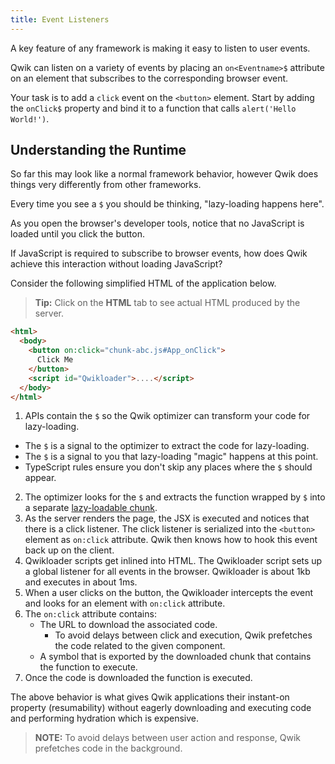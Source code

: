 ```yaml
---
title: Event Listeners
---
```


A key feature of any framework is making it easy to listen to user events. 

Qwik can listen on a variety of events by placing an `on<Eventname>$` attribute on an element that subscribes to the corresponding browser event.

Your task is to add a `click` event on the `<button>` element. Start by adding the `onClick$` property and bind it to a function that calls `alert('Hello World!')`.

## Understanding the Runtime

So far this may look like a normal framework behavior, however Qwik does things very differently from other frameworks.

Every time you see a `$` you should be thinking, "lazy-loading happens here".

As you open the browser's developer tools, notice that no JavaScript is loaded until you click the button. 

If JavaScript is required to subscribe to browser events, how does Qwik achieve this interaction without loading JavaScript?

Consider the following simplified HTML of the application below.

> **Tip:** Click on the **HTML** tab to see actual HTML produced by the server.

```HTML
<html>
  <body>
    <button on:click="chunk-abc.js#App_onClick">
      Click Me
    </button>
    <script id="Qwikloader">....</script>
  </body>
</html>
```

1. APIs contain the `$` so the Qwik optimizer can transform your code for lazy-loading.
  - The `$` is a signal to the optimizer to extract the code for lazy-loading.
  - The `$` is a signal to you that lazy-loading "magic" happens at this point.
  - TypeScript rules ensure you don't skip any places where the `$` should appear.
2. The optimizer looks for the `$` and extracts the function wrapped by `$` into a separate [lazy-loadable chunk](https://qwik.builder.io/docs/advanced/optimizer).
3. As the server renders the page, the JSX is executed and notices that there is a click listener. The click listener is serialized into the `<button>` element as `on:click` attribute. Qwik then knows how to hook this event back up on the client.
4. Qwikloader scripts get inlined into HTML. The Qwikloader script sets up a global listener for all events in the browser. Qwikloader is about 1kb and executes in about 1ms.
5. When a user clicks on the button, the Qwikloader intercepts the event and looks for an element with `on:click` attribute.
6. The `on:click` attribute contains:
   - The URL to download the associated code.
     - To avoid delays between click and execution, Qwik prefetches the code related to the given component.
   - A symbol that is exported by the downloaded chunk that contains the function to execute.
7. Once the code is downloaded the function is executed. 

The above behavior is what gives Qwik applications their instant-on property (resumability) without eagerly downloading and executing code and performing hydration which is expensive.

> **NOTE:** To avoid delays between user action and response, Qwik prefetches code in the background.
